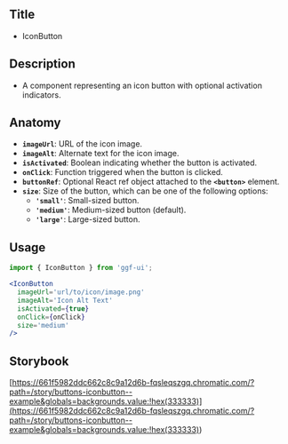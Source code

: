 ## Title

- IconButton

## Description

- A component representing an icon button with optional activation indicators.

## Anatomy

- **`imageUrl`**: URL of the icon image.
- **`imageAlt`**: Alternate text for the icon image.
- **`isActivated`**: Boolean indicating whether the button is activated.
- **`onClick`**: Function triggered when the button is clicked.
- **`buttonRef`**: Optional React ref object attached to the **`<button>`** element.
- **`size`**: Size of the button, which can be one of the following options:
  - **`'small'`**: Small-sized button.
  - **`'medium'`**: Medium-sized button (default).
  - **`'large'`**: Large-sized button.

## Usage

```jsx
import { IconButton } from 'ggf-ui';
```

```jsx
<IconButton
  imageUrl='url/to/icon/image.png'
  imageAlt='Icon Alt Text'
  isActivated={true}
  onClick={onClick}
  size='medium'
/>
```

## Storybook

[https://661f5982ddc662c8c9a12d6b-fqsleqszgq.chromatic.com/?path=/story/buttons-iconbutton--example&globals=backgrounds.value:!hex(333333)](<https://661f5982ddc662c8c9a12d6b-fqsleqszgq.chromatic.com/?path=/story/buttons-iconbutton--example&globals=backgrounds.value:!hex(333333)>)
